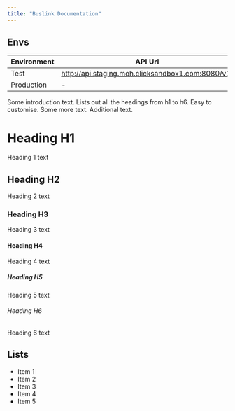 ```yaml
---
title: "Buslink Documentation"
---
```


## Envs

Environment | API Url                                             | Admin                                        |       Status
----------- | --------------------------------------------------- | -------------------------------------------- | :----------------:
Test     | <http://api.staging.moh.clicksandbox1.com:8080/v1/> | <http://admin.staging.moh.clicksandbox1.com> | :white_check_mark:
Production  | -                                                   | -                                            |        :x:


Some introduction text. Lists out all the headings from h1 to h6. Easy to customise. Some more text. Additional text.

# Heading H1
Heading 1 text

## Heading H2
Heading 2 text

### Heading H3
Heading 3 text

#### Heading H4
Heading 4 text

##### Heading H5
Heading 5 text

###### Heading H6
Heading 6 text

## Lists
- Item 1
- Item 2
- Item 3
- Item 4
- Item 5
